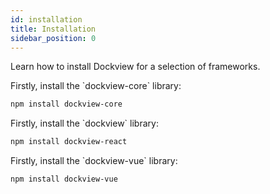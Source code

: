 ```yaml
---
id: installation
title: Installation
sidebar_position: 0
---
```


Learn how to install Dockview for a selection of frameworks.

<FrameworkSpecific framework='JavaScript'>
Firstly, install the `dockview-core` library:

```sh
npm install dockview-core
```
</FrameworkSpecific>

<FrameworkSpecific framework='React'>
Firstly, install the `dockview` library:

```sh
npm install dockview-react
```
</FrameworkSpecific>


<FrameworkSpecific framework='Vue'>
Firstly, install the `dockview-vue` library:

```sh
npm install dockview-vue
```
</FrameworkSpecific>

